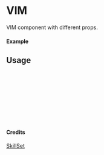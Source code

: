 
<Meta of={VIM} title="SkillSet/VIM" />

# VIM

VIM component with different props.

#### Example

<Canvas of={VIM.Primary} />

## Usage

```ts
import { VIM } from "yadl-ui";

const Example = () => {
  return (
      <VIM />
  );
};

export default Example;
```

#### Credits
[SkillSet](https://skillicons.dev)
